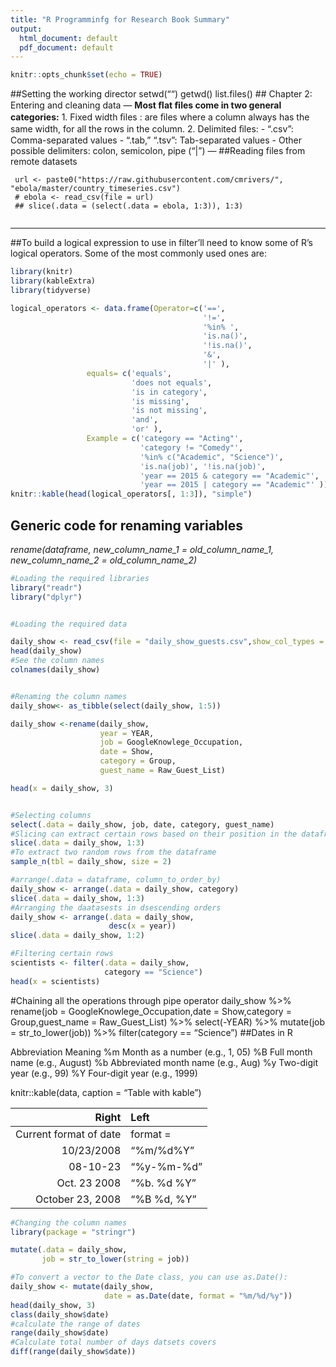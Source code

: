 ```yaml
---
title: "R Programminfg for Research Book Summary"
output:
  html_document: default
  pdf_document: default
---
```


```r
knitr::opts_chunk$set(echo = TRUE)
```
##Setting the working director
setwd("")
getwd()
list.files()
## Chapter 2:  Entering and cleaning data
---
**Most ﬂat ﬁles come in two general categories:**
  1. Fixed width ﬁles : are ﬁles where a column always has the same width, for all the rows in the column.
  2. Delimited ﬁles:
    - “.csv”: Comma-separated values
    - “.tab,” “.tsv”: Tab-separated values
    - Other possible delimiters: colon, semicolon, pipe (“|”)
---
##Reading files from remote datasets
```
 url <- paste0("https://raw.githubusercontent.com/cmrivers/", "ebola/master/country_timeseries.csv")
 # ebola <- read_csv(file = url)
 ## slice(.data = (select(.data = ebola, 1:3)), 1:3)
 
 ```
---
##To build a logical expression to use in filter\you’ll need to know some of R’s logical operators.\ Some of the most commonly used ones are:

```r
library(knitr)
library(kableExtra)
library(tidyverse)

logical_operators <- data.frame(Operator=c('==', 
                                           '!=', 
                                           '%in% ',
                                           'is.na()', 
                                           '!is.na()', 
                                           '&',
                                           '|' ),
                 equals= c('equals', 
                           'does not equals', 
                           'is in category',
                           'is missing', 
                           'is not missing', 
                           'and',
                           'or' ),
                 Example = c('category == "Acting"', 
                             'category != "Comedy"', 
                             '%in% c("Academic", "Science")',
                             'is.na(job)', '!is.na(job)', 
                             'year == 2015 & category == "Academic"',
                             'year == 2015 | category == "Academic"' ))
knitr::kable(head(logical_operators[, 1:3]), "simple")
```

## Generic code for renaming variables
*rename(dataframe,
  new_column_name_1 = old_column_name_1,
  new_column_name_2 = old_column_name_2)*
  
  
```r
#Loading the required libraries
library("readr")
library("dplyr")


#Loading the required data

daily_show <- read_csv(file = "daily_show_guests.csv",show_col_types = FALSE)
head(daily_show)
#See the column names
colnames(daily_show)


#Renaming the column names
daily_show<- as_tibble(select(daily_show, 1:5))

daily_show <-rename(daily_show,
                    year = YEAR,
                    job = GoogleKnowlege_Occupation,
                    date = Show,
                    category = Group,
                    guest_name = Raw_Guest_List)

head(x = daily_show, 3)


#Selecting columns
select(.data = daily_show, job, date, category, guest_name)
#Slicing can extract certain rows based on their position in the dataframe
slice(.data = daily_show, 1:3)
#To extract two random rows from the dataframe
sample_n(tbl = daily_show, size = 2)

#arrange(.data = dataframe, column_to_order_by)
daily_show <- arrange(.data = daily_show, category)
slice(.data = daily_show, 1:3)
#Arranging the daatasests in dsescending orders
daily_show <- arrange(.data = daily_show,
                      desc(x = year))
slice(.data = daily_show, 1:2)

#Filtering certain rows
scientists <- filter(.data = daily_show,
                     category == "Science")
head(x = scientists)

```
#Chaining all the operations through pipe operator
daily_show %>% rename(job = GoogleKnowlege_Occupation,date = Show,category = Group,guest_name = Raw_Guest_List) %>%
                      select(-YEAR) %>%
                      mutate(job = str_to_lower(job)) %>%
                      filter(category == "Science")
##Dates in R

Abbreviation Meaning
%m Month as a number (e.g., 1, 05)
%B Full month name (e.g., August)
%b Abbreviated month name (e.g., Aug)
%y Two-digit year (e.g., 99)
%Y Four-digit year (e.g., 1999)

knitr::kable(data,
 caption = "Table with kable")
 
| Right | Left |
|-------:|:------|
|  Current format of date | format = | 
| 10/23/2008 | “%m/%d%Y” | 
| 08-10-23  |  “%y-%m-%d”|
| Oct. 23 2008 |“%b. %d %Y”| 
| October 23, 2008  |  “%B %d, %Y”|

```r
#Changing the column names
library(package = "stringr")

mutate(.data = daily_show,
       job = str_to_lower(string = job))

#To convert a vector to the Date class, you can use as.Date():
daily_show <- mutate(daily_show,
                     date = as.Date(date, format = "%m/%d/%y"))
head(daily_show, 3)
class(daily_show$date)
#calculate the range of dates
range(daily_show$date)
#Calculate total number of days datsets covers
diff(range(daily_show$date))
```
 


